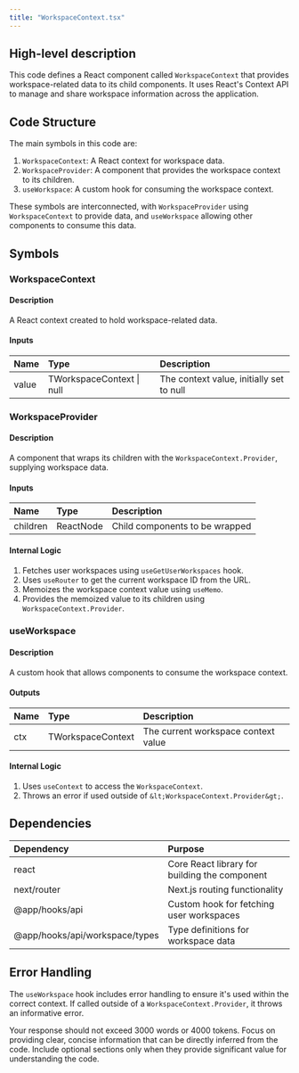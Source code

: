 ```yaml
---
title: "WorkspaceContext.tsx"
---
```


## High-level description
This code defines a React component called `WorkspaceContext` that provides workspace-related data to its child components. It uses React's Context API to manage and share workspace information across the application.

## Code Structure
The main symbols in this code are:
1. `WorkspaceContext`: A React context for workspace data.
2. `WorkspaceProvider`: A component that provides the workspace context to its children.
3. `useWorkspace`: A custom hook for consuming the workspace context.

These symbols are interconnected, with `WorkspaceProvider` using `WorkspaceContext` to provide data, and `useWorkspace` allowing other components to consume this data.

## Symbols

### WorkspaceContext
#### Description
A React context created to hold workspace-related data.

#### Inputs
| Name | Type | Description |
|:-----|:-----|:------------|
| value | TWorkspaceContext \| null | The context value, initially set to null |

### WorkspaceProvider
#### Description
A component that wraps its children with the `WorkspaceContext.Provider`, supplying workspace data.

#### Inputs
| Name | Type | Description |
|:-----|:-----|:------------|
| children | ReactNode | Child components to be wrapped |

#### Internal Logic
1. Fetches user workspaces using `useGetUserWorkspaces` hook.
2. Uses `useRouter` to get the current workspace ID from the URL.
3. Memoizes the workspace context value using `useMemo`.
4. Provides the memoized value to its children using `WorkspaceContext.Provider`.

### useWorkspace
#### Description
A custom hook that allows components to consume the workspace context.

#### Outputs
| Name | Type | Description |
|:-----|:-----|:------------|
| ctx | TWorkspaceContext | The current workspace context value |

#### Internal Logic
1. Uses `useContext` to access the `WorkspaceContext`.
2. Throws an error if used outside of `&lt;WorkspaceContext.Provider&gt;`.

## Dependencies
| Dependency | Purpose |
|:-----------|:--------|
| react | Core React library for building the component |
| next/router | Next.js routing functionality |
| @app/hooks/api | Custom hook for fetching user workspaces |
| @app/hooks/api/workspace/types | Type definitions for workspace data |

## Error Handling
The `useWorkspace` hook includes error handling to ensure it's used within the correct context. If called outside of a `WorkspaceContext.Provider`, it throws an informative error.

Your response should not exceed 3000 words or 4000 tokens. Focus on providing clear, concise information that can be directly inferred from the code. Include optional sections only when they provide significant value for understanding the code.